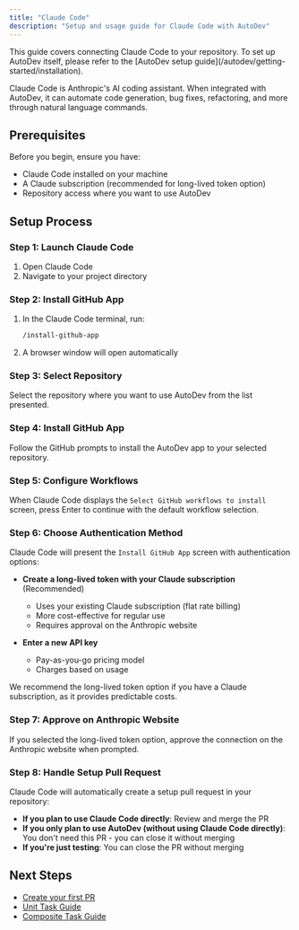 ```yaml
---
title: "Claude Code"
description: "Setup and usage guide for Claude Code with AutoDev"
---
```


<Note>
This guide covers connecting Claude Code to your repository. To set up AutoDev itself, please refer to the [AutoDev setup guide](/autodev/getting-started/installation).
</Note>

Claude Code is Anthropic's AI coding assistant. When integrated with AutoDev, it can automate code generation, bug fixes, refactoring, and more through natural language commands.

## Prerequisites

Before you begin, ensure you have:
- Claude Code installed on your machine
- A Claude subscription (recommended for long-lived token option)
- Repository access where you want to use AutoDev

## Setup Process

### Step 1: Launch Claude Code

1. Open Claude Code
2. Navigate to your project directory

### Step 2: Install GitHub App

1. In the Claude Code terminal, run:
   ```bash
   /install-github-app
   ```

2. A browser window will open automatically

### Step 3: Select Repository

Select the repository where you want to use AutoDev from the list presented.

### Step 4: Install GitHub App

Follow the GitHub prompts to install the AutoDev app to your selected repository.

### Step 5: Configure Workflows

When Claude Code displays the `Select GitHub workflows to install` screen, press Enter to continue with the default workflow selection.

### Step 6: Choose Authentication Method

Claude Code will present the `Install GitHub App` screen with authentication options:

- **Create a long-lived token with your Claude subscription** (Recommended)
  - Uses your existing Claude subscription (flat rate billing)
  - More cost-effective for regular use
  - Requires approval on the Anthropic website

- **Enter a new API key**
  - Pay-as-you-go pricing model
  - Charges based on usage

<Note>
We recommend the long-lived token option if you have a Claude subscription, as it provides predictable costs.
</Note>

### Step 7: Approve on Anthropic Website

If you selected the long-lived token option, approve the connection on the Anthropic website when prompted.

### Step 8: Handle Setup Pull Request

Claude Code will automatically create a setup pull request in your repository:

- **If you plan to use Claude Code directly**: Review and merge the PR
- **If you only plan to use AutoDev (without using Claude Code directly)**: You don't need this PR - you can close it without merging
- **If you're just testing**: You can close the PR without merging

## Next Steps

- [Create your first PR](/autodev/getting-started/first-pr)
- [Unit Task Guide](/autodev/tasks/unit)
- [Composite Task Guide](/autodev/tasks/composite)

